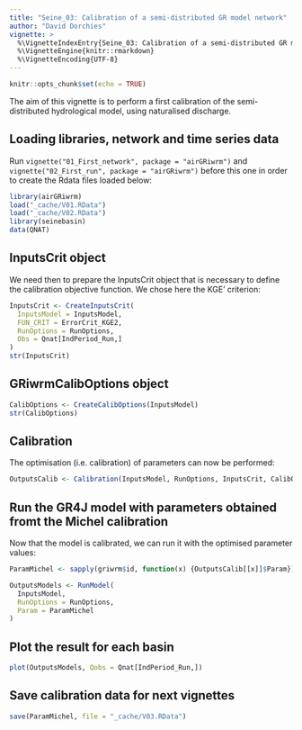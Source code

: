 ```yaml
---
title: "Seine_03: Calibration of a semi-distributed GR model network"
author: "David Dorchies"
vignette: >
  %\VignetteIndexEntry{Seine_03: Calibration of a semi-distributed GR model network}
  %\VignetteEngine{knitr::rmarkdown}
  %\VignetteEncoding{UTF-8}
---
```


```r
knitr::opts_chunk$set(echo = TRUE)
```

The aim of this vignette is to perform a first calibration of the semi-distributed hydrological model, using naturalised discharge.

## Loading libraries, network and time series data

Run `vignette("01_First_network", package = "airGRiwrm")` and `vignette("02_First_run", package = "airGRiwrm")` before this one in order to create the Rdata files loaded below:

```r
library(airGRiwrm)
load("_cache/V01.RData")
load("_cache/V02.RData")
library(seinebasin)
data(QNAT)
```

## InputsCrit object

We need then to prepare the InputsCrit object that is necessary to define the calibration objective function. We chose here the KGE' criterion:

```r
InputsCrit <- CreateInputsCrit(
  InputsModel = InputsModel,
  FUN_CRIT = ErrorCrit_KGE2,
  RunOptions = RunOptions,
  Obs = Qnat[IndPeriod_Run,]
)
str(InputsCrit)
```

## GRiwrmCalibOptions object

```r
CalibOptions <- CreateCalibOptions(InputsModel)
str(CalibOptions)
```

## Calibration

The optimisation (i.e. calibration) of parameters can now be performed:

```r
OutputsCalib <- Calibration(InputsModel, RunOptions, InputsCrit, CalibOptions)
```

## Run the GR4J model with parameters obtained fromt the Michel calibration

Now that the model is calibrated, we can run it with the optimised parameter values:

```r
ParamMichel <- sapply(griwrm$id, function(x) {OutputsCalib[[x]]$Param})

OutputsModels <- RunModel(
  InputsModel,
  RunOptions = RunOptions,
  Param = ParamMichel
)
```

## Plot the result for each basin

```r
plot(OutputsModels, Qobs = Qnat[IndPeriod_Run,])
```

## Save calibration data for next vignettes

```r
save(ParamMichel, file = "_cache/V03.RData")
```
